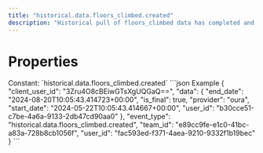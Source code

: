```yaml
---
title: "historical.data.floors_climbed.created"
description: "Historical pull of floors_climbed data has completed and you can now pull data for this resource."
---
```

# Properties
<ResponseField name="event_type" type="const string" required="true">
Constant: `historical.data.floors_climbed.created`
</ResponseField>
<ResponseField name="team_id" type="string" required="true">
</ResponseField>
<ResponseField name="user_id" type="string" required="true">
</ResponseField>
<ResponseField name="client_user_id" type="string" required="true">
</ResponseField>
<ResponseField name="data" type="HistoricalDataCreated" required="true">
<Expandable title="HistoricalDataCreated" defaultOpen="true">
<ResponseField name="user_id" type="string" required="true">
</ResponseField>
<ResponseField name="start_date" type="string" required="true">
</ResponseField>
<ResponseField name="end_date" type="string" required="true">
</ResponseField>
<ResponseField name="is_final" type="boolean" required="true">
</ResponseField>
<ResponseField name="provider" type="string" required="true">
</ResponseField>
</Expandable>
</ResponseField>
<ResponseExample>
```json Example
{
  "client_user_id": "3Zru4O8cBEiwGTsXgUQGaQ==",
  "data": {
    "end_date": "2024-08-20T10:05:43.414723+00:00",
    "is_final": true,
    "provider": "oura",
    "start_date": "2024-05-22T10:05:43.414667+00:00",
    "user_id": "b30cce51-c7be-4a6a-9133-2db47cd90aa0"
  },
  "event_type": "historical.data.floors_climbed.created",
  "team_id": "e89cc9fe-e1c0-41bc-a83a-728b8cb1056f",
  "user_id": "fac593ed-f371-4aea-9210-9332f1b19bec"
}
```
</ResponseExample>
